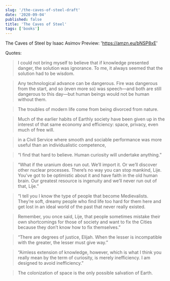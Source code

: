 ```yaml
---
slug: '/the-caves-of-steel-draft'
date: '2020-09-04'
published: false
title: 'The Caves of Steel'
tags: ['books']
---
```


The Caves of Steel
by Isaac Asimov
Preview: 'https://amzn.eu/bNSP8xE'

Quotes:

> I could not bring myself to believe that if knowledge presented danger, the solution was ignorance. To me, it always seemed that the solution had to be wisdom.

> Any technological advance can be dangerous. Fire was dangerous from the start, and so (even more so) was speech—and both are still dangerous to this day—but human beings would not be human without them.

> The troubles of modern life come from being divorced from nature.

> Much of the earlier habits of Earthly society have been given up in the interest of that same economy and efficiency: space, privacy, even much of free will.

> in a Civil Service where smooth and sociable performance was more useful than an individualistic competence,

> “I find that hard to believe. Human curiosity will undertake anything.”

> “What if the uranium does run out. We’ll import it. Or we’ll discover other nuclear processes. There’s no way you can stop mankind, Lije. You’ve got to be optimistic about it and have faith in the old human brain. Our greatest resource is ingenuity and we’ll never run out of that, Lije.”

> “I tell you I know the type of people that become Medievalists. They’re soft, dreamy people who find life too hard for them here and get lost in an ideal world of the past that never really existed.

> Remember, you once said, Lije, that people sometimes mistake their own shortcomings for those of society and want to fix the Cities because they don’t know how to fix themselves.”

> “There are degrees of justice, Elijah. When the lesser is incompatible with the greater, the lesser must give way.”

> “Aimless extension of knowledge, however, which is what I think you really mean by the term of curiosity, is merely inefficiency. I am designed to avoid inefficiency.”

> The colonization of space is the only possible salvation of Earth.
